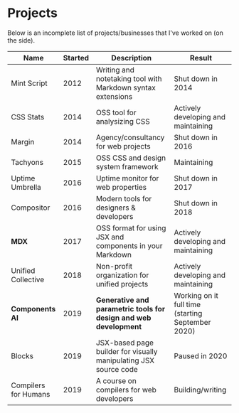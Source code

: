# Projects

Below is an incomplete list of projects/businesses that
I've worked on (on the side).

| Name | Started | Description | Result |
| ---- | ------- | ----------- | ------ |
| Mint Script | 2012 | Writing and notetaking tool with Markdown syntax extensions | Shut down in 2014 |
| CSS Stats | 2014 | OSS tool for analysizing CSS | Actively developing and maintaining |
| Margin | 2014 | Agency/consultancy for web projects | Shut down in 2016 |
| Tachyons | 2015 | OSS CSS and design system framework | Maintaining |
| Uptime Umbrella | 2016 | Uptime monitor for web properties | Shut down in 2017 |
| Compositor | 2016 | Modern tools for designers & developers | Shut down in 2018 |
| **MDX** | 2017 | OSS format for using JSX and components in your Markdown | Actively developing and maintaining |
| Unified Collective | 2018 | Non-profit organization for unified projects | Actively developing and maintaining |
| **Components AI** | 2019 | **Generative and parametric tools for design and web development** | Working on it full time (starting September 2020) |
| Blocks | 2019 | JSX-based page builder for visually manipulating JSX source code | Paused in 2020 |
| Compilers for Humans | 2019 | A course on compilers for web developers | Building/writing |
